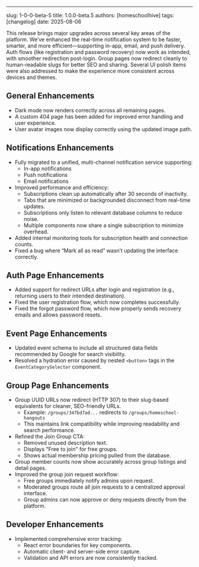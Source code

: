 ---
slug: 1-0-0-beta-5
title: 1.0.0-beta.5
authors: [homeschoolhive]
tags: [changelog]
date: 2025-08-06


This release brings major upgrades across several key areas of the platform. We’ve enhanced the real-time notification system to be faster, smarter, and more efficient—supporting in-app, email, and push delivery. Auth flows (like registration and password recovery) now work as intended, with smoother redirection post-login. Group pages now redirect cleanly to human-readable slugs for better SEO and sharing. Several UI polish items were also addressed to make the experience more consistent across devices and themes.
<!-- truncate -->
## General Enhancements
- Dark mode now renders correctly across all remaining pages.
- A custom 404 page has been added for improved error handling and user experience.
- User avatar images now display correctly using the updated image path.

## Notifications Enhancements
- Fully migrated to a unified, multi-channel notification service supporting:
  - In-app notifications
  - Push notifications
  - Email notifications
- Improved performance and efficiency:
  - Subscriptions clean up automatically after 30 seconds of inactivity.
  - Tabs that are minimized or backgrounded disconnect from real-time updates.
  - Subscriptions only listen to relevant database columns to reduce noise.
  - Multiple components now share a single subscription to minimize overhead.
- Added internal monitoring tools for subscription health and connection counts.
- Fixed a bug where “Mark all as read” wasn’t updating the interface correctly.

## Auth Page Enhancements
- Added support for redirect URLs after login and registration (e.g., returning users to their intended destination).
- Fixed the user registration flow, which now completes successfully.
- Fixed the forgot password flow, which now properly sends recovery emails and allows password resets.

## Event Page Enhancements
- Updated event schema to include all structured data fields recommended by Google for search visibility.
- Resolved a hydration error caused by nested `<button>` tags in the `EventCategorySelector` component.

## Group Page Enhancements
- Group UUID URLs now redirect (HTTP 307) to their slug-based equivalents for cleaner, SEO-friendly URLs.
  - Example: `/groups/347bd7ad...` redirects to `/groups/homeschool-hangouts`
  - This maintains link compatibility while improving readability and search performance.
- Refined the Join Group CTA:
  - Removed unused description text.
  - Displays "Free to join" for free groups.
  - Shows actual membership pricing pulled from the database.
- Group member counts now show accurately across group listings and detail pages.
- Improved the group join request workflow:
  - Free groups immediately notify admins upon request.
  - Moderated groups route all join requests to a centralized approval interface.
  - Group admins can now approve or deny requests directly from the platform.

## Developer Enhancements
- Implemented comprehensive error tracking:
  - React error boundaries for key components.
  - Automatic client- and server-side error capture.
  - Validation and API errors are now consistently tracked.